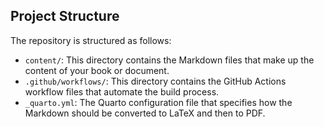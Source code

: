 ## Project Structure

The repository is structured as follows:

- `content/`: This directory contains the Markdown files that make up the content of your book or document.
- `.github/workflows/`: This directory contains the GitHub Actions workflow files that automate the build process.
- `_quarto.yml`: The Quarto configuration file that specifies how the Markdown should be converted to LaTeX and then to PDF.
